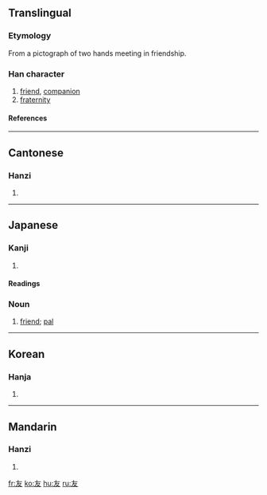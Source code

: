 ==Translingual==
===Etymology===
From a pictograph of two hands meeting in friendship.
===Han character===
{{Han char|rn=29|rad=又|as=02|sn=4|four=4004<sub>7</sub>|canj=大水 (KE)}}
# [[friend]], [[companion]]
# [[fraternity]]
====References====
{{Han ref|kx=0165.060|dkj=03119|dj=0374.180|hdz=10391.010|uh=53CB|ud=21451|bh=A4CD|bd=42189}}
----
==Cantonese==
===Hanzi===
{{yue-hanzi|jyut=|y=yau5}}
# {{defn|Cantonese}}
----
==Japanese==
===Kanji===
{{ja-kanji|grade=|rs=又02}}
# {{defn|Japanese}} 
====Readings====
{{ja-readings|on=[[ゆう]] (yū)|kun=[[とも]] (tomo)}}




===Noun===
{{ja-noun|k|hira=とも|rom=tomo}}
#[[friend]]; [[pal]]
----
==Korean==
===Hanja===
{{ko-hanja|hangeul=우|eumhun=벗|rv=u|mr=u}}
# {{defn|Korean}}
----
==Mandarin==
===Hanzi===
{{cmn-hanzi|pin=[[yǒu]] (you3)|wg=yu<sup>3</sup>}}
# {{defn|Mandarin}}

[[fr:友]]
[[ko:友]]
[[hu:友]]
[[ru:友]]